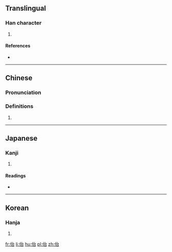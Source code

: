 ==Translingual==

===Han character===
{{Han char|rn=9|rad=人|as=05|sn=7|four=2326<sub>0</sub>|canj=人戈口 (OIR)|ids=⿰[[亻]][[台]]}}

# {{defn|Han|sort=人05}}

====References====
* {{Han ref|kx=0097.160|dkj=00490|dj=0206.040|hdz=10141.040|uh=4F41|ud=20289|bh=CA64|bd=51812}}

----

==Chinese==
{{zh-forms}}

===Pronunciation===
{{zh-pron
|m=yǐ,ǎi,sì,chì
|c=ji4,ji5
|mc=y
|oc=y
|ma=
|cat=
}}

===Definitions===
# {{rfdef|lang=zh}}

----

==Japanese==

===Kanji===
{{ja-kanji|grade=|rs=人05}}

# {{defn|lang=ja|sort=人05}}

====Readings====
* {{ja-readings|on=[[あい]] (ai), [[い]] (i), [[ち]] (chi), [[し]] (shi), [[じ]] (ji), [[たい]] (tai)|kun=[[おろかなさま]] (orokanasama), [[おもう]] (omou)}}

----

==Korean==

===Hanja===
{{ko-hanja|hangeul=이|rv=i|mr=i}}

# {{defn|lang=ko|sort=人05}}

[[fr:佁]]
[[li:佁]]
[[hu:佁]]
[[pl:佁]]
[[zh:佁]]